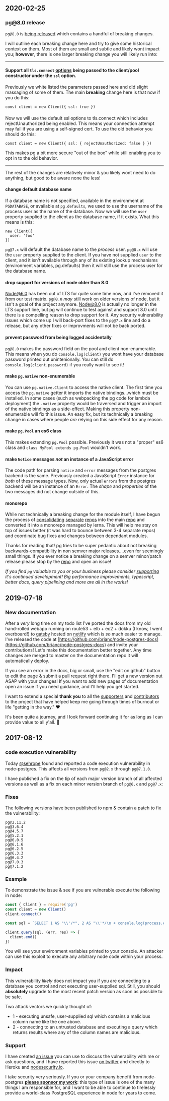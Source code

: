 ## 2020-02-25

### pg@8.0 release

`pg@8.0` is [being released](https://github.com/brianc/node-postgres/pull/2117) which contains a handful of breaking changes.

I will outline each breaking change here and try to give some historical context on them.  Most of them are small and subtle and likely wont impact you; __however__, there is one larger breaking change you will likely run into:

___

#### Support all `tls.connect` [options](https://nodejs.org/api/tls.html#tls_tls_connect_options_callback) being passed to the client/pool constructor under the `ssl` option.

Previously we white listed the parameters passed here and did slight massaging of some of them.  The main __breaking__ change here is that now if you do this:

```
const client = new Client({ ssl: true })
```

<div class="alert alert-danger" style="margin-top: 20px">
Now we will use the default ssl options to tls.connect which includes rejectUnauthorized being enabled.  This means your connection attempt may fail if you are using a self-signed cert.  To use the old behavior you should do this:
</div>

```
const client = new Client({ ssl: { rejectUnauthorized: false } })
```

This makes pg a bit more secure "out of the box" while still enabling you to opt in to the old behavior.

___

The rest of the changes are relatively minor & you likely wont need to do anything, but good to be aware none the less!

#### change default database name

If a database name is not specified, available in the environment at `PGDATABASE`, or available at `pg.defaults`, we used to use the username of the process user as the name of the database. Now we will use the `user` property supplied to the client as the database name, if it exists. What this means is this:

```
new Client({
  user: 'foo'
})
```

`pg@7.x` will default the database name to the _process_ user. `pg@8.x` will use the `user` property supplied to the client. If you have not supplied `user` to the client, and it isn't available through any of its existing lookup mechanisms (environment variables, pg.defaults) then it will still use the process user for the database name.


#### drop support for versions of node older than 8.0

Node@6.0 has been out of LTS for quite some time now, and I've removed it from our test matrix.  `pg@8.0` _may_ still work on older versions of node, but it isn't a goal of the project anymore.  Node@8.0 is actually no longer in the LTS support line, but pg will continue to test against and support 8.0 until there is a compelling reason to drop support for it.  Any security vulnerability issues which come up I will back-port fixes to the `pg@7.x` line and do a release, but any other fixes or improvments will not be back ported.

#### prevent password from being logged accidentally

`pg@8.0` makes the password field on the pool and client non-enumerable.  This means when you do `console.log(client)` you wont have your database password printed out unintenionally.  You can still do `console.log(client.password)` if you really want to see it!

#### make `pg.native` non-enumerable

You can use `pg.native.Client` to access the native client.  The first time you access the `pg.native` getter it imports the native bindings...which must be installed.  In some cases (such as webpacking the pg code for lambda deployment) the `.native` property would be traversed and trigger an import of the native bindings as a side-effect.  Making this property non-enumerable will fix this issue.  An easy fix, but its technically a breaking change in cases where people _are_ relying on this side effect for any reason.

#### make `pg.Pool` an es6 class

This makes extending `pg.Pool` possible.  Previously it was not a "proper" es6 class and `class MyPool extends pg.Pool` wouldn't work.

#### make `Notice` messages _not_ an instance of a JavaScript error

The code path for parsing `notice` and `error` messages from the postgres backend is the same.  Previously created a JavaScript `Error` instance for _both_ of these message types.  Now, only actual `errors` from the postgres backend will be an instance of an `Error`.  The _shape_ and _properties_ of the two messages did not change outside of this. 

#### monorepo

While not technically a breaking change for the module itself, I have begun the process of [consolidating](https://github.com/brianc/node-pg-query-stream) [separate](https://github.com/brianc/node-pg-cursor/) [repos](https://github.com/brianc/node-pg-pool) into the main [repo](https://github.com/brianc/node-postgres) and converted it into a monorepo managed by lerna.  This will help me stay on top of issues better (it was hard to bounce between 3-4 separate repos) and coordinate bug fixes and changes between dependant modules.

Thanks for reading that!  pg tries to be super pedantic about not breaking backwards-compatibility in non semver major releases....even for seemingly small things.  If you ever notice a breaking change on a semver minor/patch release please stop by the [repo](https://github.com/brianc/node-postgres) and open an issue!

_If you find `pg` valuable to you or your business please consider [supporting](http://github.com/sponsors/brianc) it's continued development!  Big performance improvements, typescript, better docs, query pipelining and more are all in the works!_

## 2019-07-18

### New documentation

After a _very_ long time on my todo list I've ported the docs from my old hand-rolled webapp running on route53 + elb + ec2 + dokku (I know, I went overboard!) to [gatsby](https://www.gatsbyjs.org/) hosted on [netlify](https://www.netlify.com/) which is _so_ much easier to manage.  I've released the code at [https://github.com/brianc/node-postgres-docs](https://github.com/brianc/node-postgres-docs) and invite your contributions! Let's make this documentation better together.  Any time changes are merged to master on the documentation repo it will automatically deploy. 

If you see an error in the docs, big or small, use the "edit on github" button to edit the page & submit a pull request right there. I'll get a new version out ASAP with your changes! If you want to add new pages of documentation open an issue if you need guidance, and I'll help you get started.

I want to extend a special **thank you** to all the [supporters](https://github.com/brianc/node-postgres/blob/master/SPONSORS.md) and [contributors](https://github.com/brianc/node-postgres/graphs/contributors) to the project that have helped keep me going through times of burnout or life "getting in the way." ❤️

It's been quite a journey, and I look forward continuing it for as long as I can provide value to all y'all. 🤠

## 2017-08-12

### code execution vulnerability

Today [@sehrope](https://github.com/sehrope) found and reported a code execution vulnerability in node-postgres. This affects all versions from `pg@2.x` through `pg@7.1.0`.

I have published a fix on the tip of each major version branch of all affected versions as well as a fix on each minor version branch of `pg@6.x` and `pg@7.x`:

### Fixes

The following versions have been published to npm & contain a patch to fix the vulnerability:

```
pg@2.11.2
pg@3.6.4
pg@4.5.7
pg@5.2.1
pg@6.0.5
pg@6.1.6
pg@6.2.5
pg@6.3.3
pg@6.4.2
pg@7.0.3
pg@7.1.2
```

### Example

To demonstrate the issue & see if you are vulnerable execute the following in node:

```js
const { Client } = require('pg')
const client = new Client()
client.connect()

const sql = `SELECT 1 AS "\\'/*", 2 AS "\\'*/\n + console.log(process.env)] = null;\n//"`

client.query(sql, (err, res) => {
  client.end()
})
```

You will see your environment variables printed to your console. An attacker can use this exploit to execute any arbitrary node code within your process.

### Impact

This vulnerability _likely_ does not impact you if you are connecting to a database you control and not executing user-supplied sql. Still, you should **absolutely** upgrade to the most recent patch version as soon as possible to be safe.

Two attack vectors we quickly thought of:

- 1 - executing unsafe, user-supplied sql which contains a malicious column name like the one above.
- 2 - connecting to an untrusted database and executing a query which returns results where any of the column names are malicious.

### Support

I have created [an issue](https://github.com/brianc/node-postgres/issues/1408) you can use to discuss the vulnerability with me or ask questions, and I have reported this issue [on twitter](https://twitter.com/briancarlson) and directly to Heroku and [nodesecurity.io](https://nodesecurity.io/).

I take security very seriously. If you or your company benefit from node-postgres **[please sponsor my work](https://www.patreon.com/node_postgres)**: this type of issue is one of the many things I am responsible for, and I want to be able to continue to tirelessly provide a world-class PostgreSQL experience in node for years to come.

